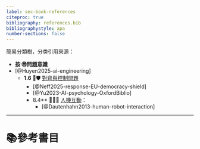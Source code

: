 ```yaml
---
label: sec-book-references
citeproc: true
bibliography: references.bib
bibliographystyle: apa
number-sections: false 
---
```

簡易分類樹，分类引用來源：

* **按 ㉄問題意識**
* [@Huyen2025-ai-engineering]
	* **1.6** 🎯🛡️ [對齊與控制問題](01-06-Alignment_Control_Problem.zh-hant.md)
		* [@Neff2025-response-EU-democracy-shield]
		* [@Yu2023-AI-psychology-OxfordBiblio]
		* 8.4** 🦾🤝💪 [人機互動](08-04-human_robot_interaction.zh-hant)：
			* [@Dautenhahn2013-human-robot-interaction]

***

# 📚參考書目 {.unnumbered}

::: {#refs}
:::
